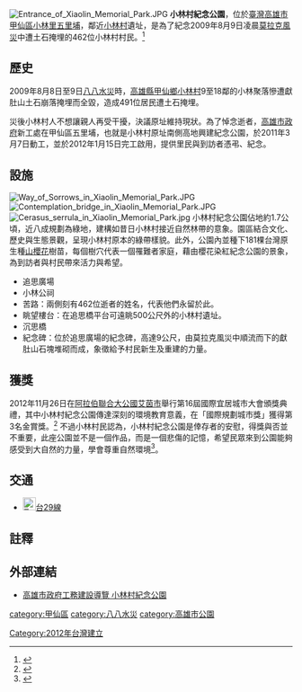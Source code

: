 {{coord|23|09|19.30|N|120|38|23.86|E|region:TW|display=title}}
[[File:Entrance_of_Xiaolin_Memorial_Park.JPG|thumb]]
'''小林村紀念公園'''，位於[[臺灣|臺灣]][[高雄市|高雄市]][[甲仙區|甲仙區]][[小林里|小林里]][[五里埔|五里埔]]，鄰近[[小林村|小林村]]遺址，是為了紀念2009年8月9日凌晨[[莫拉克風災|莫拉克風災]]中遭土石掩埋的462位小林村村民。<ref>{{cite web |url=http://www.libertytimes.com.tw/2012/new/jan/9/today-south9.htm |language=zh-tw |title=小林村紀念公園 15日啟用 |author=記者黃佳琳／甲仙報導 |publisher=自由電子報 |date=2012-01-09 |accessdate=2013-04-17 |deadurl=yes |archiveurl=https://web.archive.org/web/20120116024050/http://www.libertytimes.com.tw/2012/new/jan/9/today-south9.htm |archivedate=2012-01-16 }}</ref>

==歷史==
{{main|小林村}}
2009年8月8日至9日[[八八水災|八八水災]]時，[[高雄縣|高雄縣]][[甲仙區|甲仙鄉]][[小林里|小林村]]9至18鄰的小林聚落慘遭獻肚山土石崩落掩埋而全毀，造成491位居民遭土石掩埋。

災後小林村人不想讓親人再受干擾，決議原址維持現狀。為了悼念逝者，[[高雄市政府|高雄市政府]]新工處在甲仙區五里埔，也就是小林村原址南側高地興建紀念公園，於2011年3月7日動工，並於2012年1月15日完工啟用，提供里民與到訪者憑弔、紀念。

==設施==
[[File:Way_of_Sorrows_in_Xiaolin_Memorial_Park.JPG|thumb]]
[[File:Contemplation_bridge_in_Xiaolin_Memorial_Park.JPG|thumb]]
[[File:Cerasus_serrula_in_Xiaolin_Memorial_Park.jpg|thumb]]
小林村紀念公園佔地約1.7公頃，近八成規劃為綠地，建構如昔日小林村接近自然林帶的意象。園區結合文化、歷史與生態景觀，呈現小林村原本的綠帶樣貌。此外，公園內並種下181棵台灣原生種[[山櫻花|山櫻花]]樹苗，每個樹穴代表一個罹難者家庭，藉由櫻花染紅紀念公園的景象，為到訪者與村民帶來活力與希望。

*追思廣場
*小林公祠
*苦路：兩側刻有462位逝者的姓名，代表他們永留於此。
*眺望樓台：在追思橋平台可遠眺500公尺外的小林村遺址。
*沉思橋
*紀念碑：位於追思廣場的紀念碑，高達9公尺，由莫拉克風災中順流而下的獻肚山石塊堆砌而成，象徵給予村民新生及重建的力量。

==獲獎==
2012年11月26日在[[阿拉伯聯合大公國|阿拉伯聯合大公國]][[艾因|艾茵市]]舉行第16屆國際宜居城市大會頒獎典禮，其中小林村紀念公園傳達深刻的環境教育意義，在「國際規劃城市獎」獲得第3名金賞獎。<ref>{{cite web|url=http://www.nownews.com/2012/11/27/91-2876790.htm |language= zh-tw |title=小林村紀念公園獲金賞獎　國際宜居城市獎　台灣獲兩大獎 |author=|publisher=Nownews今日新聞網 | date=2012-11-27 |accessdate=2013-04-17 }}</ref>
不過小林村民認為，小林村紀念公園是倖存者的安慰，得獎與否並不重要，此座公園並不是一個作品，而是一個悲傷的記憶，希望民眾來到公園能夠感受到大自然的力量，學會尊重自然環境<ref>{{cite web|url=http://news.pts.org.tw/detail.php?NEENO=227134|language= zh-tw |title=
小林村紀念公園 自然組專案類金獎 |author=記者呂宗芬 陳顯坤 高雄報導 |publisher=公視新聞網 | date=2012-11-27 |accessdate=2013-04-17 }}</ref>。

==交通==
*[[File:TW_PHW29.svg|23px]][[台29線|台29線]]

==註釋==
{{reflist}}

{{commons category|Xiaolin Village Memorial Park}}

==外部連結==
*[http://pwbgis.kcg.gov.tw/construction/construction.aspx?id=30 高雄市政府工務建設導覽 小林村紀念公園] {{Wayback|url=http://pwbgis.kcg.gov.tw/construction/construction.aspx?id=30 |date=20190616233632 }}
[[category:甲仙區|category:甲仙區]]
[[category:八八水災|category:八八水災]]
[[category:高雄市公園|category:高雄市公園]]
[[Category:2012年台灣建立|Category:2012年台灣建立]]
{{莫拉克風災}}